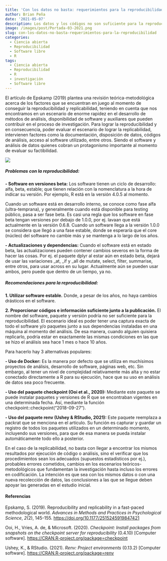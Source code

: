 ```yaml
---
title: 'Con los datos no basta: requerimientos para la reproducibilidad'
author: Brian Peña
date: '2021-05-07'
description: Los datos y los códigos no son suficiente para la reproducibilidad. Epskamp nos indica que implican la reproducibilidad y replicabilidad, y que consideraciones debemos tener con respecto al software y códigos de análisis utilizados.
image: /images/post/Portada-03-2021.png
slug: con-los-datos-no-basta-requerimientos-para-la-reproducibilidad
categories:
  - Ciencia abierta
  - Reproducibilidad
  - Software libre
  - R
tags:
  - Ciencia abierta
  - Reproducibilidad
  - R
  - investigación
  - Software libre
---
```


El artículo de Epskamp (2019) plantea una revisión teórica-metodológica acerca de los factores que se encuentran en juego al momento de conseguir la reproducibilidad y replicabilidad, teniendo en cuenta que nos encontramos en un escenario de enorme rapidez en el desarrollo de métodos de análisis, disponibilidad de software y auxiliares que pueden contribuir en el proceso de investigación. Para lograr la reproducibilidad y en consecuencia, poder evaluar el escenario de lograr la replicabilidad, intervienen factores como la documentación, disposición de datos, códigos de análisis, acceso al software utilizado, entre otros. Siendo el software y análisis de datos quienes cobran un protagonismo importante al momento de evaluar su factibilidad.

![](images/Contenido-03-2021.png)

##### Problemas con la reproducibilidad:

**- Software en versiones beta:** Los software tienen un ciclo de desarrollo: alfa, beta, estable; que tienen relación con la nomenclatura a la hora de indicar su versión. Por ejemplo, R está en la versión 4.0.5 al momento.

Cuando un software está en desarrollo interno, se conoce como fase alfa (ultra-temprana), y generalmente cuando está disponible para testing público, pasa a ser fase beta. Es casi una regla que los software en fase beta tengan versiones por debajo de 1.0.0, por ej. lavaan que está actualmente en la versión 0.6.8. Cuando un software llega a la versión 1.0.0 se considera que llegó a una fase estable, donde se esperaría que el core (núcleo) del software no cambie más y se mantenga a lo largo de los años.

**-	Actualizaciones y dependencias:** Cuando el software está en estado beta, las actualizaciones pueden contener cambios severos en la forma de hacer las cosas. Por ej. el paquete dplyr al estar aún en estado beta, dejará de usar las variaciones _at, _if y _all de mutate, select, filter, summarise, entre otros, para usar across en su lugar. Actualmente aún se pueden usar ambos, pero puede que dentro de un tiempo, ya no.

##### Recomendaciones para la reproducibilidad:

**1. Utilizar software estable.** Donde, a pesar de los años, no haya cambios drásticos en el software.

**2. Proporcionar códigos e información suficiente junto a la publicación.** El nombre del software, paquete y versión podría no ser suficiente para la reproducibilidad. El escenario ideal es poder tener una captura exacta de todo el software y/o paquetes junto a sus dependencias instaladas en una máquina al momento del análisis. De esa manera, cuando alguien quisiera replicarlo, podría estar en exactamente las mismas condiciones en las que se hizo el análisis sea hace 1 mes o hace 10 años. 

Para hacerlo hay 3 alternativas populares: 

**- Uso de Docker:** Es la manera por defecto que se utiliza en muchísimos proyectos de análisis, desarrollo de software, páginas web, etc. Sin embargo, al tener un nivel de complejidad relativamente más alta y no estar conectado directamente a R para su ejecución, hace que su uso en análisis de datos sea poco frecuente.

**- Uso del paquete checkpoint (Ooi et al., 2020):** Mediante este paquete se puede instalar paquetes y versiones de R que se encontraban vigentes en una determinada fecha. Así, mediante la función checkpoint::checkpoint("2018-09-27").

**- Uso del paquete renv (Ushey & RStudio, 2021):**  Este paquete reemplaza a packrat que se menciona en el artículo. Su función es capturar y guardar un registro de todos los paquetes utilizados en un determinado momento, incluyendo sus versiones, para que de esa manera se pueda instalar automáticamente todo ello a posterior.

En el caso de la replicabilidad, no basta con llegar a encontrar los mismos resultados por ejecución de código o análisis, sino el verificar que los procedimientos sean los adecuados (supuestos estadísticos por ej.), probables errores cometidos, cambios en los escenarios teóricos-metodológicos que fundamentan la investigación hasta incluso los errores en codificación. La intención es que sea con los mismos datos o con una nueva recolección de datos, las conclusiones a las que se llegue deben apoyar las generadas en el estudio inicial.


#### Referencias

Epskamp, S. (2019). Reproducibility and replicability in a fast-paced methodological world. *Advances in Methods and Practices in Psychological Science*, *2*(2), 145-155. [https://doi.org/10.1177/2515245919847421](https://doi.org/10.1177/2515245919847421){target="_blank"}

Ooi, H., Vries, A. de, & Microsoft. (2020). *Checkpoint: Install packages from snapshots on the checkpoint server for reproducibility* (0.4.10) [Computer software]. [https://CRAN.R-project.org/package=checkpoint](https://CRAN.R-project.org/package=checkpoint){target="_blank"}

Ushey, K., & RStudio. (2021). *Renv: Project environments* (0.13.2) [Computer software]. [https://CRAN.R-project.org/package=renv](https://CRAN.R-project.org/package=renv){target="_blank"}



